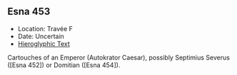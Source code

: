 ## Esna 453 {-}

- Location: Travée F
- Date: Uncertain
- [Hieroglyphic Text](https://www.ifao.egnet.net/uploads/publications/enligne/Temples-Esna004.pdf#page=119){target="_blank"}  
  
Cartouches of an Emperor (Autokrator Caesar), possibly Septimius Severus ([Esna 452]) or Domitian ([Esna 454]).